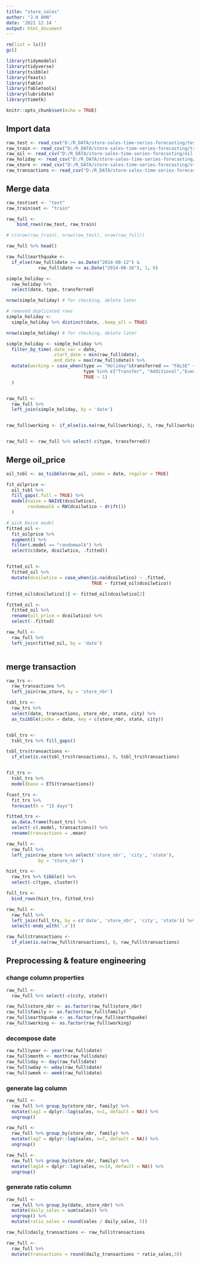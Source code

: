 ```yaml
---
title: "store_sales"
author: "J.H AHN"
date: '2021 12 14 '
output: html_document
---
```


```r
rm(list = ls())
gc()

library(tidymodels)
library(tidyverse)
library(tsibble)
library(feasts)
library(fable)
library(fabletools)
library(lubridate)
library(timetk)

knitr::opts_chunk$set(echo = TRUE)
```

## Import data

```r
raw_test <- read_csv("D:/R_DATA/store-sales-time-series-forecasting/test.csv")
raw_train <- read_csv("D:/R_DATA/store-sales-time-series-forecasting/train.csv")
raw_oil <- read_csv("D:/R_DATA/store-sales-time-series-forecasting/oil.csv")
raw_holiday <- read_csv("D:/R_DATA/store-sales-time-series-forecasting/holidays_events.csv")
raw_store <- read_csv("D:/R_DATA/store-sales-time-series-forecasting/stores.csv")
raw_transactions <- read_csv("D:/R_DATA/store-sales-time-series-forecasting/transactions.csv")

```


## Merge data


```r
raw_test$set <- "test"
raw_train$set <- "train"

raw_full <- 
    bind_rows(raw_test, raw_train)

# c(nrow(raw_train), nrow(raw_test), nrow(raw_full))

raw_full %>% head()

```



```r
raw_full$earthquake <-
  if_else(raw_full$date >= as.Date("2014-08-12") &
            raw_full$date <= as.Date("2014-08-16"), 1, 0)

```




```r
simple_holiday <- 
  raw_holiday %>% 
  select(date, type, transferred)

nrow(simple_holiday) # for checking, delete later

# removed duplicated rows
simple_holiday <- 
  simple_holiday %>% distinct(date, .keep_all = TRUE)

nrow(simple_holiday) # for checking, delete later

simple_holiday <- simple_holiday %>% 
  filter_by_time(.date_var = date,
                 .start_date = min(raw_full$date), 
                 .end_date = max(raw_full$date)) %>% 
  mutate(working = case_when(type == "Holiday"&transferred == "FALSE" ~ 0,
                             type %in% c("Transfer", "Additional","Event") ~ 0,
                             TRUE ~ 1)
  )


raw_full <-
  raw_full %>%
  left_join(simple_holiday, by = 'date')


raw_full$working <- if_else(is.na(raw_full$working), 0, raw_full$working)


raw_full <- raw_full %>% select(-c(type, transferred))

```



## Merge oil_price


```r
oil_tsbl <- as_tsibble(raw_oil, index = date, regular = TRUE)

fit_oilprice <- 
  oil_tsbl %>% 
  fill_gaps(.full = TRUE) %>%
  model(naive = NAIVE(dcoilwtico),
        randomwalk = RW(dcoilwtico ~ drift())
  )

# pick Naive model
fitted_oil <- 
  fit_oilprice %>% 
  augment() %>% 
  filter(.model == "randomwalk") %>% 
  select(c(date, dcoilwtico, .fitted))


fitted_oil <- 
  fitted_oil %>% 
  mutate(dcoilwtico = case_when(is.na(dcoilwtico) ~ .fitted,
                                TRUE ~ fitted_oil$dcoilwtico))

fitted_oil$dcoilwtico[1] <- fitted_oil$dcoilwtico[2]

fitted_oil <- 
  fitted_oil %>% 
  rename(oil_price = dcoilwtico) %>% 
  select(-.fitted)

raw_full <- 
  raw_full %>% 
  left_join(fitted_oil, by = 'date')



```



## merge transaction


```r

raw_trs <- 
  raw_transactions %>% 
  left_join(raw_store, by = 'store_nbr')

tsbl_trs <- 
  raw_trs %>% 
  select(date, transactions, store_nbr, state, city) %>% 
  as_tsibble(index = date, key = c(store_nbr, state, city))


tsbl_trs <- 
  tsbl_trs %>% fill_gaps()

tsbl_trs$transactions <- 
  if_else(is.na(tsbl_trs$transactions), 0, tsbl_trs$transactions)


fit_trs <- 
  tsbl_trs %>% 
  model(base = ETS(transactions))

fcast_trs <- 
  fit_trs %>% 
  forecast(h = "15 days")

fitted_trs <- 
  as.data.frame(fcast_trs) %>% 
  select(-c(.model, transactions)) %>% 
  rename(transactions = .mean)

raw_full <- 
  raw_full %>% 
  left_join(raw_store %>% select('store_nbr', 'city', 'state'),
            by = 'store_nbr')

hist_trs <- 
  raw_trs %>% tibble() %>% 
  select(-c(type, cluster))

full_trs <- 
  bind_rows(hist_trs, fitted_trs)

raw_full <- 
  raw_full %>% 
  left_join(full_trs, by = c('date', 'store_nbr', 'city', 'state')) %>% 
  select(-ends_with('.x'))

raw_full$transactions <-
  if_else(is.na(raw_full$transactions), 0, raw_full$transactions)

```



## Preprocessing & feature engineering


### change column properties

```r
raw_full <- 
  raw_full %>% select(-c(city, state))

raw_full$store_nbr <- as.factor(raw_full$store_nbr)
raw_full$family <- as.factor(raw_full$family)
raw_full$earthquake <- as.factor(raw_full$earthquake)
raw_full$working <- as.factor(raw_full$working)

```



### decompose date


```r
raw_full$year <- year(raw_full$date)
raw_full$month <- month(raw_full$date)
raw_full$day <- day(raw_full$date)
raw_full$wday <- wday(raw_full$date)
raw_full$week <- week(raw_full$date)

```



### generate lag column

```r
raw_full <- 
  raw_full %>% group_by(store_nbr, family) %>% 
  mutate(lag1 = dplyr::lag(sales, n=1, default = NA)) %>% 
  ungroup()

raw_full <- 
  raw_full %>% group_by(store_nbr, family) %>% 
  mutate(lag7 = dplyr::lag(sales, n=7, default = NA)) %>% 
  ungroup()

raw_full <- 
  raw_full %>% group_by(store_nbr, family) %>% 
  mutate(lag14 = dplyr::lag(sales, n=14, default = NA)) %>% 
  ungroup()
```


### generate ratio column


```r
raw_full <- 
  raw_full %>% group_by(date, store_nbr) %>%
  mutate(daily_sales = sum(sales)) %>% 
  ungroup() %>% 
  mutate(ratio_sales = round(sales / daily_sales, 5))

raw_full$daily_transactions <- raw_full$transactions

raw_full <- 
  raw_full %>% 
  mutate(transactions = round(daily_transactions * ratio_sales,3))
```















